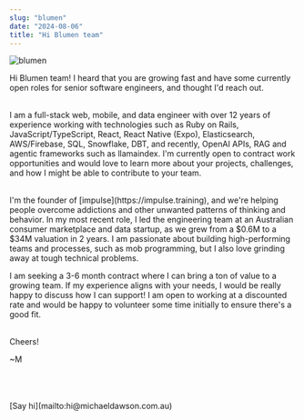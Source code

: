 ```yaml
---
slug: "blumen"
date: "2024-08-06"
title: "Hi Blumen team"
---
```


![blumen](/blog-images/blumen.png)

Hi Blumen team! I heard that you are growing fast and have some currently open roles for senior software engineers, and thought I'd reach out.

<br />I am a full-stack web, mobile, and data engineer with over 12 years of
experience working with technologies such as Ruby on Rails,
JavaScript/TypeScript, React, React Native (Expo), Elasticsearch, AWS/Firebase,
SQL, Snowflake, DBT, and recently, OpenAI APIs, RAG and agentic frameworks such
as llamaindex. I'm currently open to contract work opportunities and would love
to learn more about your projects, challenges, and how I might be able to
contribute to your team.

<br />
I'm the founder of [impulse](https://impulse.training), and we're helping people
overcome addictions and other unwanted patterns of thinking and behavior. In my most
recent role, I led the engineering team at an Australian consumer marketplace and
data startup, as we grew from a $0.6M to a $34M valuation in 2 years. I am passionate
about building high-performing teams and processes, such as mob programming, but
I also love grinding away at tough technical problems.
<br />

I am seeking a 3-6 month contract where I can bring a ton of value to a
growing team. If my experience aligns with your needs, I would be really happy
to discuss how I can support! I am open to working at a discounted
rate and would be happy to volunteer some time initially to ensure there's a good fit.

<br />
Cheers!

<br />

~M

<br />
<br />
<br />
[Say hi](mailto:hi@michaeldawson.com.au)
